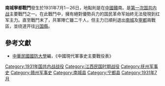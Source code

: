 {{Refimprove|time=2020-10-30T06:19:48+00:00}}
{{Infobox Military Conflict|
campaign=|
image=|
caption=|
conflict=南城寧都戰鬥|
partof=[[第一次国共内战|第一次国共内战]]|
date= 1931年7月1－26日|
place=[[中國|中國]]贛南|
result=共軍挫敗，退出[[南城县|南城]]及[[宁都县|寧都]]|
combatant1=中華民國國民革命軍第六師（1路，[[趙觀濤|趙觀濤]]部），1114師（2路，[[陳誠|陳誠]]部），8師（[[毛炳文|毛炳文]]部）24師（[[許克祥|許克祥]]部）|
combatant2=共軍前身之[[紅三軍|紅三軍]]（[[黃公略|黃公略]]部）、[[紅四軍|紅四軍]]（[[林彪|林彪]]部）、8軍（[[項英|項英]]部）、12軍（[[羅炳輝|羅炳輝]]部）22軍（[[陳毅|陳毅]]部）| 
commander1=[[何應欽|何應欽]]（左集團）及[[陳銘樞|陳銘樞]]（右集團）、趙觀濤、陳誠、毛炳文、許克祥|
commander2=黃公略、林彪、|
strength1=十三萬|
strength2=五萬|
casualties1=－|
casualties2=2000人|
}}
'''南城寧都戰鬥'''發生於1931年7月1－26日，地點則是在[[中國|中國]][[贛|贛]]南。是[[第一次国共内战|第一次国共内战]]主要戰鬥之一。在此戰鬥中，擁有絕對優勢兵力的国民革命军始終无法發現到红军主力。直至戰鬥末了，共軍陣亡雖二千人，但主力已順利退出[[南城县|南城]]及[[宁都县|寧都]]兩戰區，並绕道开往[[兴国縣|兴国縣]]。

==參考文獻==
*[[中華民國|中華民國]][[國防大學_(臺灣)|國防大學]]編，《中國現代軍事史主要戰役表》

{{第一次国共内战}}

[[Category:1931年国共内战战役|Category:1931年国共内战战役]]
[[Category:江西民国时期战役|Category:江西民国时期战役]]
[[Category:抚州军事史|Category:抚州军事史]]
[[Category:赣州军事史|Category:赣州军事史]]
[[Category:南城县|Category:南城县]]
[[Category:宁都县|Category:宁都县]]
[[Category:1931年7月|Category:1931年7月]]